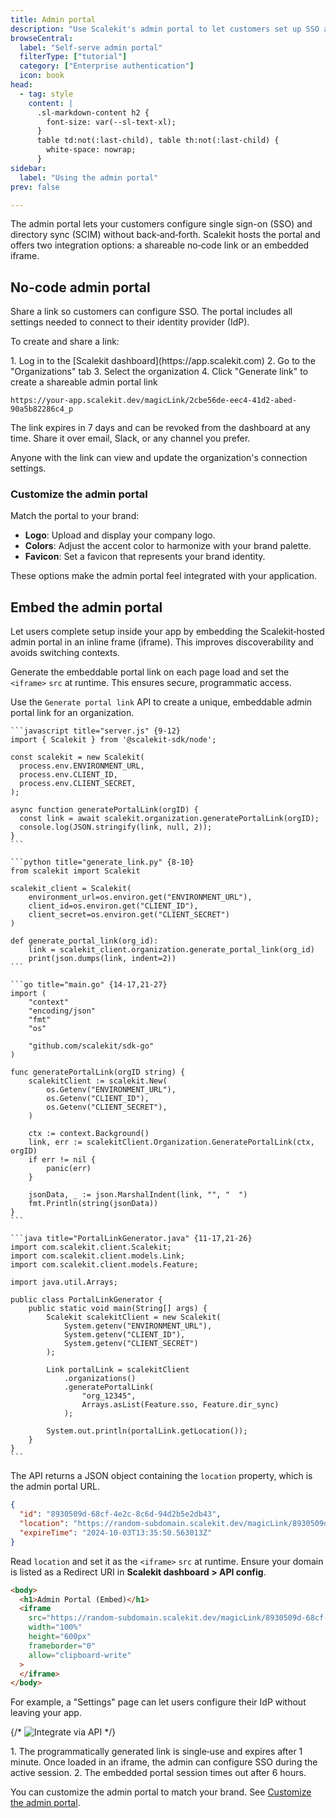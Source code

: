 ```yaml
---
title: Admin portal
description: "Use Scalekit's admin portal to let customers set up SSO and SCIM via a shareable link or embedded iframe."
browseCentral:
  label: "Self-serve admin portal"
  filterType: ["tutorial"]
  category: ["Enterprise authentication"]
  icon: book
head:
  - tag: style
    content: |
      .sl-markdown-content h2 {
        font-size: var(--sl-text-xl);
      }
      table td:not(:last-child), table th:not(:last-child) {
        white-space: nowrap;
      }
sidebar:
  label: "Using the admin portal"
prev: false

---
```



The admin portal lets your customers configure single sign-on (SSO) and directory sync (SCIM) without back‑and‑forth. Scalekit hosts the portal and offers two integration options: a shareable no‑code link or an embedded iframe.

## No-code admin portal

Share a link so customers can configure SSO. The portal includes all settings needed to connect to their identity provider (IdP).

To create and share a link:

<Steps>
1. Log in to the [Scalekit dashboard](https://app.scalekit.com)
2. Go to the "Organizations" tab
3. Select the organization
4. Click "Generate link" to create a shareable admin portal link
</Steps>

```http title="Magic link example" wrap showLineNumbers=false
https://your-app.scalekit.dev/magicLink/2cbe56de-eec4-41d2-abed-90a5b82286c4_p
```

The link expires in 7 days and can be revoked from the dashboard at any time. Share it over email, Slack, or any channel you prefer.


<Aside type="caution">
Anyone with the link can view and update the organization's connection settings.
</Aside>

### Customize the admin portal

Match the portal to your brand:

- **Logo**: Upload and display your company logo.
- **Colors**: Adjust the accent color to harmonize with your brand palette.
- **Favicon**: Set a favicon that represents your brand identity.

These options make the admin portal feel integrated with your application.


## Embed the admin portal

Let users complete setup inside your app by embedding the Scalekit‑hosted admin portal in an inline frame (iframe). This improves discoverability and avoids switching contexts.

Generate the embeddable portal link on each page load and set the `<iframe>` `src` at runtime. This ensures secure, programmatic access.

<InstallSDK />

Use the `Generate portal link` API to create a unique, embeddable admin portal link for an organization.

<Tabs syncKey="tech-stack">
  <TabItem value="node" label="Node.js">

    ```javascript title="server.js" {9-12}
    import { Scalekit } from '@scalekit-sdk/node';

    const scalekit = new Scalekit(
      process.env.ENVIRONMENT_URL,
      process.env.CLIENT_ID,
      process.env.CLIENT_SECRET,
    );

    async function generatePortalLink(orgID) {
      const link = await scalekit.organization.generatePortalLink(orgID);
      console.log(JSON.stringify(link, null, 2));
    }
    ```

  </TabItem>

  <TabItem value="python" label="Python">

    ```python title="generate_link.py" {8-10}
    from scalekit import Scalekit

    scalekit_client = Scalekit(
        environment_url=os.environ.get("ENVIRONMENT_URL"),
        client_id=os.environ.get("CLIENT_ID"),
        client_secret=os.environ.get("CLIENT_SECRET")
    )

    def generate_portal_link(org_id):
        link = scalekit_client.organization.generate_portal_link(org_id)
        print(json.dumps(link, indent=2))
    ```

  </TabItem>

  <TabItem value="go" label="Go">

    ```go title="main.go" {14-17,21-27}
    import (
        "context"
        "encoding/json"
        "fmt"
        "os"

        "github.com/scalekit/sdk-go"
    )

    func generatePortalLink(orgID string) {
        scalekitClient := scalekit.New(
            os.Getenv("ENVIRONMENT_URL"),
            os.Getenv("CLIENT_ID"),
            os.Getenv("CLIENT_SECRET"),
        )

        ctx := context.Background()
        link, err := scalekitClient.Organization.GeneratePortalLink(ctx, orgID)
        if err != nil {
            panic(err)
        }

        jsonData, _ := json.MarshalIndent(link, "", "  ")
        fmt.Println(string(jsonData))
    }
    ```

  </TabItem>

  <TabItem value="java" label="Java">

    ```java title="PortalLinkGenerator.java" {11-17,21-26}
    import com.scalekit.client.Scalekit;
    import com.scalekit.client.models.Link;
    import com.scalekit.client.models.Feature;

    import java.util.Arrays;

    public class PortalLinkGenerator {
        public static void main(String[] args) {
            Scalekit scalekitClient = new Scalekit(
                System.getenv("ENVIRONMENT_URL"),
                System.getenv("CLIENT_ID"),
                System.getenv("CLIENT_SECRET")
            );

            Link portalLink = scalekitClient
                .organizations()
                .generatePortalLink(
                    "org_12345",
                    Arrays.asList(Feature.sso, Feature.dir_sync)
                );

            System.out.println(portalLink.getLocation());
        }
    }
    ```

  </TabItem>
</Tabs>

The API returns a JSON object containing the `location` property, which is the admin portal URL.

```json title="Generate portal link (response)" {3}
{
  "id": "8930509d-68cf-4e2c-8c6d-94d2b5e2db43",
  "location": "https://random-subdomain.scalekit.dev/magicLink/8930509d-68cf-4e2c-8c6d-94d2b5e2db43",
  "expireTime": "2024-10-03T13:35:50.563013Z"
}
```

Read `location` and set it as the `<iframe>` `src` at runtime. Ensure your domain is listed as a Redirect URI in **Scalekit dashboard > API config**.

```html title="Render admin portal in iframe (example)" {4-10} wrap
<body>
  <h1>Admin Portal (Embed)</h1>
  <iframe
    src="https://random-subdomain.scalekit.dev/magicLink/8930509d-68cf-4e2c-8c6d-94d2b5e2db43"
    width="100%"
    height="600px"
    frameborder="0"
    allow="clipboard-write"
  >
  </iframe>
</body>
```

For example, a "Settings" page can let users configure their IdP without leaving your app.

{/* ![Integrate via API](@/assets/docs/common/admin-portal-3.png) */}

<Aside type="note">
1. The programmatically generated link is single‑use and expires after 1 minute. Once loaded in an iframe, the admin can configure SSO during the active session.
2. The embedded portal session times out after 6 hours.
</Aside>

You can customize the admin portal to match your brand. See [Customize the admin portal](/guides/custom-domain/).

<CardGrid>

<LinkCard
  title="SSO integrations"
  description="Administrator guides to set up SSO integrations"
  href="/guides/integrations/sso-integrations/"
/>

<LinkCard
  title="Portal events"
  description="Listen to the browser events emitted from the embedded admin portal"
  href="/reference/admin-portal/ui-events/"
/>

</CardGrid>